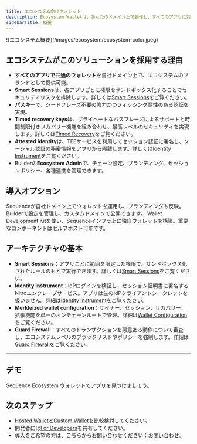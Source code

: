 ```yaml
---
title: エコシステム向けウォレット
description: Ecosystem Walletは、あなたのドメイン上で動作し、すべてのアプリに対応する消費者向けのスマートウォレットです。パスキー、ソーシャル認証、時間制限付きリカバリーキー、サンドボックス化された権限を組み合わせることで、高いセキュリティと使いやすさを両立しています。
sidebarTitle: 概要
---
```


<Frame>
  ![エコシステム概要](/images/ecosystem/ecosystem-color.jpeg)
</Frame>

## エコシステムがこのソリューションを採用する理由

- **すべてのアプリで共通のウォレット**を自社ドメイン上で、エコシステムのブランドとして提供可能。
- **Smart Sessions**は、各アプリごとに権限をサンドボックス化することでセキュリティリスクを排除します。詳しくは[Smart Sessions](/solutions/wallets/ecosystems/smart-sessions)をご覧ください。
- **パスキー**で、シードフレーズ不要の強力かつフィッシング耐性のある認証を実現。
- **Timed recovery keys**は、プライベートなパスフレーズによるサポートと時間制限付きリカバリー機能を組み合わせ、最高レベルのセキュリティを実現します。詳しくは[Timed Recovery](/solutions/wallets/ecosystems/timed-recovery)をご覧ください。
- **Attested identity**は、TEEサービスを利用してセッション認証に署名し、ソーシャル認証の秘密情報をアプリから隔離します。詳しくは[Identity Instrument](/solutions/wallets/ecosystems/identity-instrument)をご覧ください。
- Builderの**Ecosystem Admin**で、チェーン設定、ブランディング、セッションポリシー、各種連携を管理できます。

## 導入オプション

<CardGroup>
  <Card title="ホステッド ウォレット" href="/solutions/wallets/ecosystems/hosted-wallet">
    Sequenceが自社ドメイン上でウォレットを運用し、ブランディングも反映。Builderで設定を管理し、カスタムドメインで公開できます。
  </Card>

  <Card title="カスタムウォレット" href="/solutions/wallets/ecosystems/custom-wallet">
    Wallet Development Kitを使い、Sequenceインフラ上に独自ウォレットを構築。重要なコンポーネントはセルフホスト可能です。
  </Card>
</CardGroup>

## アーキテクチャの基本

- **Smart Sessions**：アプリごとに範囲を限定した権限で、サンドボックス化されたルールのもとで実行できます。詳しくは[Smart Sessions](/solutions/wallets/ecosystems/smart-sessions)をご覧ください。
- **Identity Instrument**：IdPログインを検証し、セッション証明書に署名するNitroエンクレーブサービス。アプリは生のIdPクライアントシークレットを扱いません。詳細は[Identity Instrument](/solutions/wallets/ecosystems/identity-instrument)をご覧ください。
- **Merkleized wallet configuration**：サイナー、セッション、リカバリー、拡張機能を単一のオンチェーンルートで管理。詳細は[Wallet Configuration](/solutions/wallets/ecosystems/wallet-config)をご覧ください。
- **Guard Firewall**：すべてのトランザクションを悪意ある動作について審査し、エコシステムレベルのブラックリストやポリシーを強制します。詳細は[Guard Firewall](/solutions/wallets/ecosystems/guard-firewall)をご覧ください。

---

## デモ

<Card title="アプリを探す" icon="play" href="https://next-acme-wallet.sequence-dev.app/wallet/discover">
  Sequence Ecosystem ウォレットでアプリを見つけましょう。
</Card>

## 次のステップ

- [Hosted Wallet](/solutions/wallets/ecosystems/hosted-wallet)と[Custom Wallet](/solutions/wallets/ecosystems/custom-wallet)を比較検討してください。
- 開発者には[For Developers](/solutions/wallets/developers/overview)を共有してください。
- 導入をご希望の方は、こちらからお問い合わせください：[お問い合わせ](https://sequence.xyz/contact)。